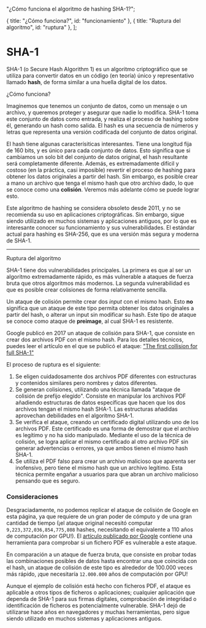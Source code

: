 
  "¿Cómo funciona el algoritmo de hashing SHA-1?";

  { title: "¿Cómo funciona?", id: "funcionamiento" },
  { title: "Ruptura del algoritmo", id: "ruptura" },
];

# SHA-1
SHA-1 (o Secure Hash Algorithm 1) es un algoritmo criptográfico que se utiliza para
convertir datos en un código (en teoría) único y representativo llamado **hash**, de forma
similar a una huella digital de los datos.

<Heading level={2} id="funcionamiento">
  ¿Cómo funciona?
</Heading>

Imaginemos que tenemos un conjunto de datos, como un mensaje o un archivo, y queremos
proteger y asegurar que nadie lo modifica. SHA-1 toma este conjunto de datos como entrada,
y realiza el proceso de hashing sobre él, generando un hash como salida. El hash es una
secuencia de números y letras que representa una versión codificada del conjunto de datos
original.

El hash tiene algunas caracterísiticas interesantes. Tiene una longitud fija de 160 bits,
y es único para cada conjunto de datos. Esto significa que si cambiamos un solo bit del
conjunto de datos original, el hash resultante será completamente diferente. Además, es
extremadamente difícil y costoso (en la práctica, casi imposible) revertir el proceso de
hashing para obtener los datos originales a partir del hash. Sin embargo, es posible
crear a mano un archivo que tenga el mismo hash que otro archivo dado, lo que se conoce
como una **colisión**. Veremos más adelante cómo se puede lograr esto.

Este algoritmo de hashing se considera obsoleto desde 2011, y no se recomienda su uso
en aplicaciones criptográficas. Sin embargo, sigue siendo utilizado en muchos sistemas
y aplicaciones antiguos, por lo que es interesante conocer su funcionamiento y sus
vulnerabilidades. El estándar actual para hashing es SHA-256, que es una versión más
segura y moderna de SHA-1.

---

<Heading level={2} id="ruptura">
  Ruptura del algoritmo
</Heading>

SHA-1 tiene dos vulnerabilidades principales. La primera es que al ser un algoritmo
extremadamente rápido, es más vulnerable a ataques de fuerza bruta que otros algoritmos
más modernos. La segunda vulnerabilidad es que es posible crear colisiones de forma
relativamente sencilla.

Un ataque de colisión permite crear dos _input_ con el mismo hash. Esto **no** significa
que un ataque de este tipo permita obtener los datos originales a partir del hash, o
alterar un input sin modificar su hash. Este tipo de ataque se conoce como ataque de
**preimage**, al cual SHA-1 es resistente.

Google publicó en 2017 un ataque de colisión para SHA-1, que consiste en crear dos
archivos PDF con el mismo hash. Para los detalles técnicos, puedes leer el artículo en
el que se publicó el ataque: 
<a href="https://shattered.io/static/shattered.pdf" target="_blank">"The first collision for full SHA-1"</a>

El proceso de ruptura es el siguiente:

1. Se eligen cuidadosamente dos archivos PDF diferentes con estructuras y contenidos
similares pero nombres y datos diferentes.
2. Se generan colisiones, utilizando una técnica llamada "ataque de colisión de prefijo
elegido". Consiste en manipular los archivos PDF añadiendo estructuras de datos
específicas que hacen que los dos archivos tengan el mismo hash SHA-1. Las estructuras
añadidas aprovechan debilidades en el algoritmo SHA-1.
3. Se verifica el ataque, creando un certificado digital utilizando uno de los archivos
PDF. Este certificado es una forma de demostrar que el archivo es legítimo y no ha sido
manipulado. Mediante el uso de la técnica de colisión, se logra aplicar el mismo
certificado al otro archivo PDF sin generar advertencias o errores, ya que ambos tienen
el mismo hash SHA-1.
4. Se utiliza el PDF falso para crear un archivo malicioso que aparenta ser inofensivo,
pero tiene el mismo hash que un archivo legítimo. Esta técnica permite engañar a usuarios
para que abran un archivo malicioso pensando que es seguro.

### Consideraciones
Desgraciadamente, no podemos replicar el ataque de colisión de Google en esta página, ya
que requiere de un gran poder de cómputo y de una gran cantidad de tiempo (¡el ataque
original necesitó computar `9,223,372,036,854,775,808` hashes, necesitando el equivalente
a 110 años de computación por GPU!). El [artículo publicado por Google](https://shattered.io/)
contiene una herramienta para comprobar si un fichero PDF es vulnerable a este ataque.

En comparación a un ataque de fuerza bruta, que consiste en probar todas las combinaciones
posibles de datos hasta encontrar una que coincida con el hash, un ataque de colisión
de este tipo es alrededor de 100.000 veces más rápido, ¡que necesitaría `12.000.000` años
de computación por GPU!

Aunque el ejemplo de colisión está hecho con ficheros PDF, el ataque es aplicable a otros
tipos de ficheros o aplicaciones; cualquier aplicación que dependa de SHA-1 para sus
firmas digitales, comprobación de integridad o identificación de ficheros es
potencialmente vulnerable. SHA-1 dejó de utilizarse hace años en navegadores y muchas
herramientas, pero sigue siendo utilizado en muchos sistemas y aplicaciones antiguos.